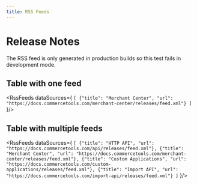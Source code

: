 ```yaml
---
title: RSS Feeds
---
```



# Release Notes

<Info>The RSS feed is only generated in production builds so this test fails in development mode.</Info>

## Table with one feed

<RssFeeds dataSources={
  `[
    {"title": "Merchant Center", "url": "https://docs.commercetools.com/merchant-center/releases/feed.xml"}
  ]`
}/>

## Table with multiple feeds

<RssFeeds dataSources={
  `[
    {"title": "HTTP API", "url": "https://docs.commercetools.com/api/releases/feed.xml"},
    {"title": "Merchant Center", "url": "https://docs.commercetools.com/merchant-center/releases/feed.xml"},
    {"title": "Custom Applications", "url": "https://docs.commercetools.com/custom-applications/releases/feed.xml"},
    {"title": "Import API", "url": "https://docs.commercetools.com/import-api/releases/feed.xml"}
  ]`
}/>